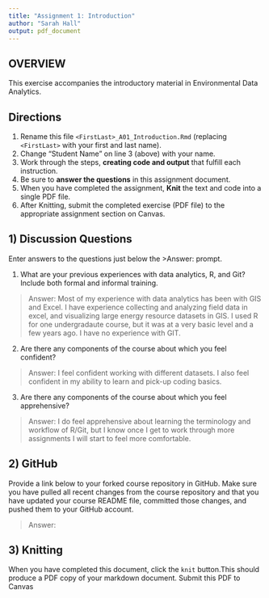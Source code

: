 ```yaml
---
title: "Assignment 1: Introduction"
author: "Sarah Hall"
output: pdf_document
---
```


## OVERVIEW

This exercise accompanies the introductory material in Environmental Data Analytics. 

## Directions
1.  Rename this file `<FirstLast>_A01_Introduction.Rmd` (replacing `<FirstLast>` with your first and last name).
2.  Change "Student Name" on line 3 (above) with your name.
3.  Work through the steps, **creating code and output** that fulfill each instruction.
4.  Be sure to **answer the questions** in this assignment document.
5.  When you have completed the assignment, **Knit** the text and code into a single PDF file.
6.  After Knitting, submit the completed exercise (PDF file) to the appropriate assignment section on Canvas.


## 1) Discussion Questions
Enter answers to the questions just below the >Answer: prompt.

1. What are your previous experiences with data analytics, R, and Git? Include both formal and informal training.

> Answer: 
Most of my experience with data analytics has been with GIS and Excel. I have experience collecting and analyzing field data in excel, and visualizing large energy resource datasets in GIS. I used R for one undergradaute course, but it was at a very basic level and a few years ago. I have no experience with GIT. 

2. Are there any components of the course about which you feel confident?

> Answer: I feel confident working with different datasets. I also feel confident in my ability to learn and pick-up coding basics.      
 

3. Are there any components of the course about which you feel apprehensive?

> Answer: 
I do feel apprehensive about learning the terminology and workflow of R/Git, but I know once I get to work through more assignments I will start to feel more comfortable. 


## 2) GitHub

Provide a link below to your forked course repository in GitHub. Make sure you have pulled all recent changes from the course repository and that you have updated your course README file, committed those changes, and pushed them to your GitHub account. 

> Answer: 

## 3) Knitting
When you have completed this document, click the `knit` button.This should produce a PDF copy of your markdown document. Submit this PDF to Canvas 
